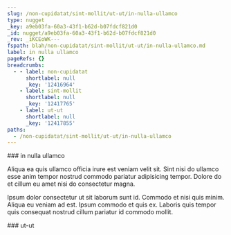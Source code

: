 ```yaml
---
slug: /non-cupidatat/sint-mollit/ut-ut/in-nulla-ullamco
type: nugget
_key: a9eb03fa-60a3-43f1-b62d-b07fdcf821d0
_id: nugget/a9eb03fa-60a3-43f1-b62d-b07fdcf821d0
_rev: _iKCEoWK---
fspath: blah/non-cupidatat/sint-mollit/ut-ut/in-nulla-ullamco.md
label: in nulla ullamco
pageRefs: {}
breadcrumbs:
  - - label: non-cupidatat
      shortlabel: null
      _key: '12416964'
    - label: sint-mollit
      shortlabel: null
      _key: '12417765'
    - label: ut-ut
      shortlabel: null
      _key: '12417855'
paths:
  - /non-cupidatat/sint-mollit/ut-ut/in-nulla-ullamco
---
```


<NuggetArea>
<Nugget slug="/non-cupidatat/sint-mollit/ut-ut/in-nulla-ullamco" type="nugget" _key="a9eb03fa-60a3-43f1-b62d-b07fdcf821d0" _id="nugget/a9eb03fa-60a3-43f1-b62d-b07fdcf821d0" _rev="_iKCEoWK---" fspath="blah/non-cupidatat/sint-mollit/ut-ut/in-nulla-ullamco.md" label="in nulla ullamco" paths="/non-cupidatat/sint-mollit/ut-ut/in-nulla-ullamco">
<NuggetBody>
### in nulla ullamco

Aliqua ea quis ullamco officia irure est veniam velit sit. Sint nisi do ullamco esse anim tempor nostrud commodo pariatur adipisicing tempor. Dolore do et cillum eu amet nisi do consectetur magna.

Ipsum dolor consectetur ut sit laborum sunt id. Commodo et nisi quis minim. Aliqua eu veniam ad est. Ipsum commodo et quis ex. Laboris quis tempor quis consequat nostrud cillum pariatur id commodo mollit.

</NuggetBody>
<Breadcrumbs>
<Crumbs>
<Crumb _key="12416964" label="non-cupidatat" /><Crumb _key="12417765" label="sint-mollit" /><Crumb _key="12417855" label="ut-ut" />
</Crumbs>
</Breadcrumbs>
</Nugget>

<NuggetsInbound>
</NuggetsInbound>
<NuggetsOutbound>
</NuggetsOutbound>
</NuggetArea>
<PassagesInbound>
<Passage direction="inbound" type="passage" _key="12417855" _id="passage/12417855" _rev="_iKCEoWC---" label="ut-ut" passage="ut-ut" fspath="blah/non-cupidatat/sint-mollit/ut-ut" paths="/non-cupidatat/sint-mollit/ut-ut" slug="/non-cupidatat/sint-mollit/ut-ut">
<NuggetBody>
### ut-ut

</NuggetBody>
<Breadcrumbs>
<Crumbs>
<Crumb _key="12416964" label="non-cupidatat" /><Crumb _key="12417765" label="sint-mollit" />
</Crumbs>
</Breadcrumbs>
</Passage>

</PassagesInbound>
<PassagesOutbound>
</PassagesOutbound>